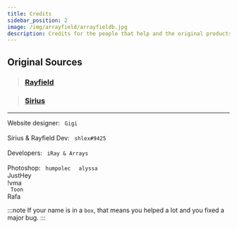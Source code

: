 ```yaml
---
title: Credits
sidebar_position: 2
image: /img/arrayfield/arrayfieldb.jpg
description: Credits for the people that help and the original products
---
```



## Original Sources

> ### [**Rayfield**](https://docs.sirius.menu/rayfield)

> ### [**Sirius**](https://discord.com/invite/sirius)

---

<Tabs>
  <TabItem value="developers" label="Developers" default>
    Website designer: <code> Gigi </code>
    <br /> <br /> Sirius & Rayfield Dev: <code> shlex#9425 </code>
    <br /> <br /> Developers: <code> iRay & Arrays </code>
    <br /> <br /> Photoshop: <code> humpolec </code>
  </TabItem>
  <TabItem value="helpers" label="Helpers">
    <code> alyssa </code> <br />
    JustHey <br />
    !vma <br />
    <code> Toon </code> <br />
    Rafa
  </TabItem>
</Tabs>

:::note
If your name is in a `box`, that means you helped a lot and you fixed a major bug.
:::
